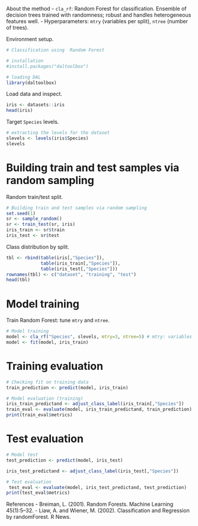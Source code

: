 About the method
- `cla_rf`: Random Forest for classification. Ensemble of decision trees trained with randomness; robust and handles heterogeneous features well.
- Hyperparameters: `mtry` (variables per split), `ntree` (number of trees).

Environment setup.
```r
# Classification using  Random Forest

# installation 
#install.packages("daltoolbox")

# loading DAL
library(daltoolbox) 
```

Load data and inspect.
```r
iris <- datasets::iris
head(iris)
```

Target `Species` levels.
```r
# extracting the levels for the dataset
slevels <- levels(iris$Species)
slevels
```

# Building train and test samples via random sampling
Random train/test split.
```r
# Building train and test samples via random sampling
set.seed(1)
sr <- sample_random()
sr <- train_test(sr, iris)
iris_train <- sr$train
iris_test <- sr$test
```

Class distribution by split.
```r

tbl <- rbind(table(iris[,"Species"]), 
             table(iris_train[,"Species"]), 
             table(iris_test[,"Species"]))
rownames(tbl) <- c("dataset", "training", "test")
head(tbl)
```

# Model training
Train Random Forest: tune `mtry` and `ntree`.
```r
# Model training
model <- cla_rf("Species", slevels, mtry=3, ntree=5) # mtry: variables per split; ntree: number of trees
model <- fit(model, iris_train)

```

# Training evaluation
```r
# Checking fit on training data
train_prediction <- predict(model, iris_train)

# Model evaluation (training)
iris_train_predictand <- adjust_class_label(iris_train[,"Species"])
train_eval <- evaluate(model, iris_train_predictand, train_prediction)
print(train_eval$metrics)
```

# Test evaluation
```r
# Model test
test_prediction <- predict(model, iris_test)

iris_test_predictand <- adjust_class_label(iris_test[,"Species"])

# Test evaluation
 test_eval <- evaluate(model, iris_test_predictand, test_prediction)
print(test_eval$metrics)
```

References
- Breiman, L. (2001). Random Forests. Machine Learning 45(1):5–32.
- Liaw, A. and Wiener, M. (2002). Classification and Regression by randomForest. R News.
